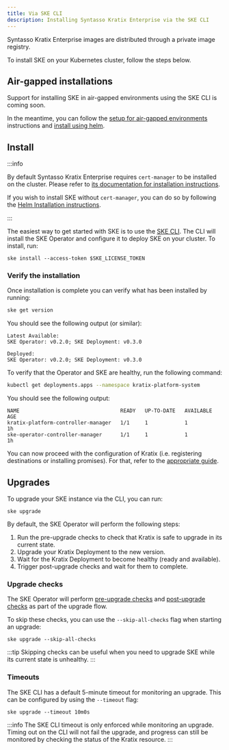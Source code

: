 ```yaml
---
title: Via SKE CLI
description: Installing Syntasso Kratix Enterprise via the SKE CLI
---
```


Syntasso Kratix Enterprise images are distributed through a private image registry.

To install SKE on your Kubernetes cluster, follow the steps below.

## Air-gapped installations

Support for installing SKE in air-gapped environments using the SKE CLI is coming
soon.

In the meantime, you can follow the [setup for air-gapped environments](./air-gapped) instructions and
[install using helm](./via-helm).

## Install

:::info

By default Syntasso Kratix Enterprise requires `cert-manager` to be installed on
the cluster. Please refer to [its documentation for installation
instructions](https://cert-manager.io/).

If you wish to install SKE without `cert-manager`, you can do so by following the
[Helm Installation instructions](./via-helm#custom-certs).

:::

The easiest way to get started with SKE is to use the [SKE
CLI](../ske-cli/ske-cli-intro). The CLI will install the SKE Operator and
configure it to deploy SKE on your cluster. To install, run:

```
ske install --access-token $SKE_LICENSE_TOKEN
```

### Verify the installation

Once installation is complete you can verify what has been installed by running:

```bash
ske get version
```

You should see the following output (or similar):
```shell-session
Latest Available:
SKE Operator: v0.2.0; SKE Deployment: v0.3.0

Deployed:
SKE Operator: v0.2.0; SKE Deployment: v0.3.0
```

To verify that the Operator and SKE are healthy, run the following command:

```bash
kubectl get deployments.apps --namespace kratix-platform-system
```

You should see the following output:

```shell-session
NAME                                 READY   UP-TO-DATE   AVAILABLE   AGE
kratix-platform-controller-manager   1/1     1            1           1h
ske-operator-controller-manager      1/1     1            1           1h
```

You can now proceed with the configuration of Kratix (i.e. registering destinations or
installing promises). For that, refer to the [appropriate guide](/category/guides).

## Upgrades

To upgrade your SKE instance via the CLI, you can run:

```shell-session
ske upgrade
```

By default, the SKE Operator will perform the following steps:
1. Run the pre-upgrade checks to check that Kratix is safe to upgrade in its current state.
1. Upgrade your Kratix Deployment to the new version.
1. Wait for the Kratix Deployment to become healthy (ready and available).
1. Trigger post-upgrade checks and wait for them to complete.

### Upgrade checks

The SKE Operator will perform [pre-upgrade checks](./ske-operator#pre-upgrade-checks)
and [post-upgrade checks](./ske-operator#post-upgrade-checks) as part of the upgrade flow.

To skip these checks, you can use the `--skip-all-checks` flag when starting an upgrade:

```shell-session
ske upgrade --skip-all-checks
```

:::tip
Skipping checks can be useful when you need to upgrade SKE while its current state is
unhealthy.
:::

### Timeouts

The SKE CLI has a default 5-minute timeout for monitoring an upgrade. This can be
configured by using the `--timeout` flag:

```shell-session
ske upgrade --timeout 10m0s
```

:::info
The SKE CLI timeout is only enforced while monitoring an upgrade. Timing out on the CLI will not
fail the upgrade, and progress can still be monitored by checking the status of the Kratix
resource.
:::
